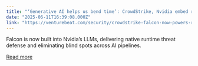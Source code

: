 ```yaml
---
title: "‘Generative AI helps us bend time’: CrowdStrike, Nvidia embed real-time LLM defense, changing how enterprises secure AI"
date: "2025-06-11T16:39:08.000Z"
link: "https://venturebeat.com/security/crowdstrike-falcon-now-powers-runtime-defense-in-nvidias-llms/"
---
```


Falcon is now built into Nvidia’s LLMs, delivering native runtime threat defense and eliminating blind spots across AI pipelines.

[Read more](https://venturebeat.com/security/crowdstrike-falcon-now-powers-runtime-defense-in-nvidias-llms/)
